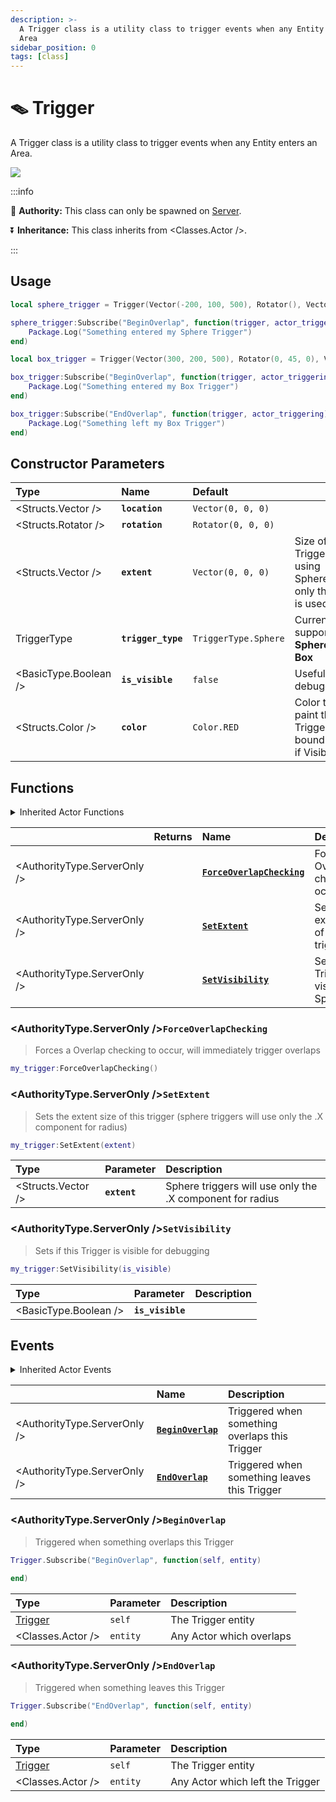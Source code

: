 ```yaml
---
description: >-
  A Trigger class is a utility class to trigger events when any Entity enters an
  Area
sidebar_position: 0
tags: [class]
---
```


# 🪤 Trigger

A Trigger class is a utility class to trigger events when any Entity enters an Area.


![](/img/docs/trigger.jpg)

:::info

🏫 **Authority:** This class can only be spawned on [Server](./core-concepts/scripting/authority-concepts).

⏬ **Inheritance:** This class inherits from <Classes.Actor />.

:::


## Usage

```lua
local sphere_trigger = Trigger(Vector(-200, 100, 500), Rotator(), Vector(100), TriggerType.Sphere, true, Color(1, 0, 0))

sphere_trigger:Subscribe("BeginOverlap", function(trigger, actor_triggering)
    Package.Log("Something entered my Sphere Trigger")
end)

local box_trigger = Trigger(Vector(300, 200, 500), Rotator(0, 45, 0), Vector(150, 150, 150), TriggerType.Box, true, Color(0, 1, 0))

box_trigger:Subscribe("BeginOverlap", function(trigger, actor_triggering)
    Package.Log("Something entered my Box Trigger")
end)

box_trigger:Subscribe("EndOverlap", function(trigger, actor_triggering)
    Package.Log("Something left my Box Trigger")
end)
```

## Constructor Parameters

| **Type** | **Name** | **Default** |  |
| :--- | :--- | :--- | :--- |
| <Structs.Vector /> | **`location`** | `Vector(0, 0, 0)` |  |
| <Structs.Rotator /> | **`rotation`** | `Rotator(0, 0, 0)` |  |
| <Structs.Vector /> | **`extent`** | `Vector(0, 0, 0)` | Size of the Trigger. If using Sphere, only the **X** is used |
| <Enums>TriggerType</Enums> | **`trigger_type`** | `TriggerType.Sphere` | Currently supports **Sphere** of **Box** |
| <BasicType.Boolean /> | **`is_visible`** | `false` | Useful for debugging |
| <Structs.Color /> | **`color`** | `Color.RED` | Color to paint the Trigger bounds - if Visible |

## Functions


<details><summary>Inherited Actor Functions</summary><BaseActorFunctions /></details>

|  | **Returns** | **Name** | **Description** |
| :--- | :--- | :--- | :--- |
| <AuthorityType.ServerOnly /> |  | [**`ForceOverlapChecking`**](trigger#forceoverlapchecking) | Forces a Overlap check to occur |
| <AuthorityType.ServerOnly /> |  | [**`SetExtent`**](trigger#setextent) | Sets the extent size of this trigger |
| <AuthorityType.ServerOnly /> |  | [**`SetVisibility`**](trigger#setvisibility) | Sets if this Trigger is visible as a Sphere |

### <AuthorityType.ServerOnly />`ForceOverlapChecking`

> Forces a Overlap checking to occur, will immediately trigger overlaps

```lua
my_trigger:ForceOverlapChecking()
```

### <AuthorityType.ServerOnly />`SetExtent`

> Sets the extent size of this trigger \(sphere triggers will use only the .X component for radius\)

```lua
my_trigger:SetExtent(extent)
```

| Type | Parameter | Description |
| :--- | :--- | :--- |
| <Structs.Vector /> | **`extent`** | Sphere triggers will use only the .X component for radius |

### <AuthorityType.ServerOnly />`SetVisibility`

> Sets if this Trigger is visible for debugging

```lua
my_trigger:SetVisibility(is_visible)
```

| Type | Parameter | Description |
| :--- | :--- | :--- |
| <BasicType.Boolean /> | **`is_visible`** |  |

## Events


<details><summary>Inherited Actor Events</summary><BaseActorEvents /></details>

|  | **Name** | **Description** |
| :--- | :--- | :--- |
| <AuthorityType.ServerOnly /> | [**`BeginOverlap`**](trigger#beginoverlap) | Triggered when something overlaps this Trigger |
| <AuthorityType.ServerOnly /> | [**`EndOverlap`**](trigger#endoverlap) | Triggered when something leaves this Trigger |

### <AuthorityType.ServerOnly />`BeginOverlap`

> Triggered when something overlaps this Trigger

```lua
Trigger.Subscribe("BeginOverlap", function(self, entity)

end)
```

| Type | Parameter | Description |
| :--- | :--- | :--- |
| [Trigger](trigger) | `self` | The Trigger entity |
| <Classes.Actor /> | `entity` | Any Actor which overlaps |

### <AuthorityType.ServerOnly />`EndOverlap`

> Triggered when something leaves this Trigger

```lua
Trigger.Subscribe("EndOverlap", function(self, entity)

end)
```

| Type | Parameter | Description |
| :--- | :--- | :--- |
| [Trigger](trigger) | `self` | The Trigger entity |
| <Classes.Actor /> | `entity` | Any Actor which left the Trigger |

## 

